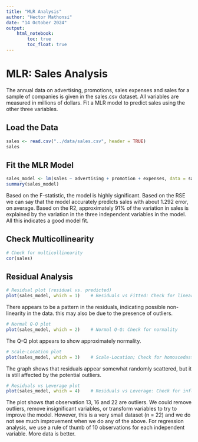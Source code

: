 ```yaml
---
title: "MLR Analysis"
author: "Hector Mathonsi"
date: "14 October 2024"
output:
    html_notebook:
        toc: true
        toc_float: true
---
```


# MLR: Sales Analysis
The annual data on advertising, promotions, sales expenses and sales for a sample of companies is given in the sales.csv dataset. All variables are measured in millions of dollars. Fit a MLR model to predict sales using the other three variables.

## Load the Data
```r
sales <- read.csv("../data/sales.csv", header = TRUE)
sales
```

## Fit the MLR Model
```r
sales_model <- lm(sales ~ advertising + promotion + expenses, data = sales)
summary(sales_model)
```

Based on the F-statistic, the model is highly significant. Based on the RSE we can say that the model accurately predicts sales with about 1.292 error, on average. Based on the R2, approximately 91% of the variation in sales is explained by the variation in the three independent variables in the model. All this indicates a good model fit.

## Check Multicollinearity
```r
# Check for multicollinearity
cor(sales)
```

## Residual Analysis
```r
# Residual plot (residual vs. predicted)
plot(sales_model, which = 1)    # Residuals vs Fitted: Check for linearity
```

There appears to be a pattern in the residuals, indicating possible non-linearity in the data. this may also be due to the presence of outliers.

```r
# Normal Q-Q plot
plot(sales_model, which = 2)    # Normal Q-Q: Check for normality
```

The Q-Q plot appears to show approximately normality.

```r
# Scale-Location plot
plot(sales_model, which = 3)    # Scale-Location; Check for homoscedasticity
```

The graph shows that residuals appear somewhat randomly scattered, but it is still affected by the potential outliers.

```r
# Residuals vs Leverage plot
plot(sales_model, which = 4)    # Residuals vs Leverage: Check for influential points
```

The plot shows that observation 13, 16 and 22 are outliers. We could remove outliers, remove insignificant variables, or transform variables to try to improve the model. However, this is a very small dataset (n = 22) and we do not see much improvement when we do any of the above. For regression analysis, we use a rule of thumb of 10 observations for each independent variable. More data is better.















